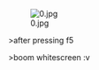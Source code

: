 [[File:0.jpg|thumb|left]]











>after pressing f5 

>boom whitescreen :v<ac_metadata title="(╯°□°）╯︵xoqʇɐɥɔ ǝlloɔuɐʞ"> </ac_metadata>